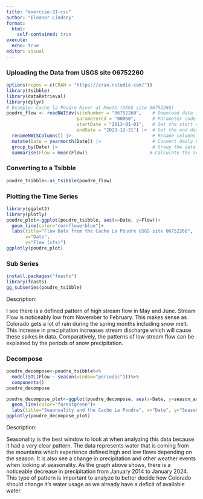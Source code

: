 ```yaml
---
title: "exercise-21-csu"
author: "Eleanor Lindsey"
format:
  html:
    self-contained: true
execute:
  echo: true
editor: visual
---
```


### Uploading the Data from USGS site 06752260

```r
options(repos = c(CRAN = "https://cran.rstudio.com/"))
library(tsibble)
library(dataRetrieval)
library(dplyr)
# Example: Cache la Poudre River at Mouth (USGS site 06752260)
poudre_flow <- readNWISdv(siteNumber = "06752260",    # Download data from USGS for site 06752260
                          parameterCd = "00060",      # Parameter code 00060 = discharge in cfs)
                          startDate = "2013-01-01",   # Set the start date
                          endDate = "2023-12-31") |>  # Set the end date
  renameNWISColumns() |>                              # Rename columns to standard names (e.g., "Flow", "Date")
  mutate(Date = yearmonth(Date)) |>                   # Convert daily Date values into a year-month format (e.g., "2023 Jan")
  group_by(Date) |>                                   # Group the data by the new monthly Date
  summarise(Flow = mean(Flow))                       # Calculate the average daily flow for each month
```

### Converting to a Tsibble

```r

poudre_tsibble<-as_tsibble(poudre_flow)
```

### Plotting the Time Series

```r
library(ggplot2)
library(plotly)
poudre_plot<-ggplot(poudre_tsibble, aes(x=Date, y=Flow))+
  geom_line(color="cornflowerblue")+
  labs(title="Flow Data from the Cache La Poudre USGS site 06752260",
       x="Date",
       y="Flow (cfs)")
ggplotly(poudre_plot)
```

### Sub Series

```r
install.packages("feasts")
library(feasts)
gg_subseries(poudre_tsibble)
```

Description:

I see there is a defined pattern of high stream flow in May and June. Stream Flow is noticeably low from November to February. This makes sense as Colorado gets a lot of rain during the spring months including snow melt. This increase in precipitation increases stream discharge which will cause these spikes in data. Comparatively, the patterns of low stream flow can be explained by the periods of snow precipitation.

### Decompose

```r
poudre_decompose<-poudre_tsibble%>%
  model(STL(Flow ~ season(window="periodic")))%>%
  components()
poudre_decompose

poudre_decompose_plot<-ggplot(poudre_decompose, aes(x=Date, y=season_adjust))+
  geom_line(color="forestgreen")+
  labs(title="Seaonsality and the Cache La Poudre", x="Date", y="Seasonality")
ggplotly(poudre_decompose_plot)
```

Description:

Seasonality is the best window to look at when analyzing this data because it had a very clear pattern. The data represents water that is coming from the mountains which experience defined high and low flows depending on the season. It is also see a change in precipitation and other weather events when looking at seasonality. As the graph above shows, there is a noticeable decrease in precipitation from January 2014 to January 2024. This type of pattern is important to analyze to better decide how Colorado should change it's water usage as we already have a deficit of available water.
